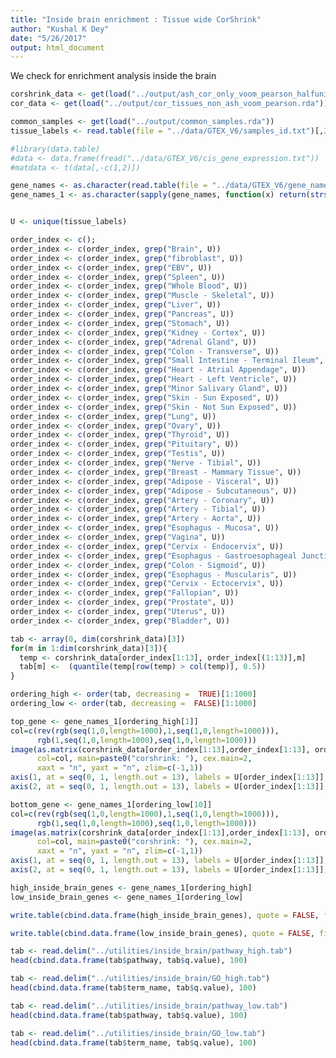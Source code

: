 ```yaml
---
title: "Inside brain enrichment : Tissue wide CorShrink"
author: "Kushal K Dey"
date: "5/26/2017"
output: html_document
---
```


We check for enrichment analysis inside the brain

```r
corshrink_data <- get(load("../output/ash_cor_only_voom_pearson_halfuniform_gtex_tissues.rda"))
cor_data <- get(load("../output/cor_tissues_non_ash_voom_pearson.rda"))
```

```r
common_samples <- get(load("../output/common_samples.rda"))
tissue_labels <- read.table(file = "../data/GTEX_V6/samples_id.txt")[,3]

#library(data.table)
#data <- data.frame(fread("../data/GTEX_V6/cis_gene_expression.txt"))
#matdata <- t(data[,-c(1,2)])

gene_names <- as.character(read.table(file = "../data/GTEX_V6/gene_names_GTEX_V6.txt")[,1])
gene_names_1 <- as.character(sapply(gene_names, function(x) return(strsplit(x, "[.]")[[1]][1])))


U <- unique(tissue_labels)
```

```r
order_index <- c();
order_index <- c(order_index, grep("Brain", U))
order_index <- c(order_index, grep("fibroblast", U))
order_index <- c(order_index, grep("EBV", U))
order_index <- c(order_index, grep("Spleen", U))
order_index <- c(order_index, grep("Whole Blood", U))
order_index <- c(order_index, grep("Muscle - Skeletal", U))
order_index <- c(order_index, grep("Liver", U))
order_index <- c(order_index, grep("Pancreas", U))
order_index <- c(order_index, grep("Stomach", U))
order_index <- c(order_index, grep("Kidney - Cortex", U))
order_index <- c(order_index, grep("Adrenal Gland", U))
order_index <- c(order_index, grep("Colon - Transverse", U))
order_index <- c(order_index, grep("Small Intestine - Terminal Ileum", U))
order_index <- c(order_index, grep("Heart - Atrial Appendage", U))
order_index <- c(order_index, grep("Heart - Left Ventricle", U))
order_index <- c(order_index, grep("Minor Salivary Gland", U))
order_index <- c(order_index, grep("Skin - Sun Exposed", U))
order_index <- c(order_index, grep("Skin - Not Sun Exposed", U))
order_index <- c(order_index, grep("Lung", U))
order_index <- c(order_index, grep("Ovary", U))
order_index <- c(order_index, grep("Thyroid", U))
order_index <- c(order_index, grep("Pituitary", U))
order_index <- c(order_index, grep("Testis", U))
order_index <- c(order_index, grep("Nerve - Tibial", U))
order_index <- c(order_index, grep("Breast - Mammary Tissue", U))
order_index <- c(order_index, grep("Adipose - Visceral", U))
order_index <- c(order_index, grep("Adipose - Subcutaneous", U))
order_index <- c(order_index, grep("Artery - Coronary", U))
order_index <- c(order_index, grep("Artery - Tibial", U))
order_index <- c(order_index, grep("Artery - Aorta", U))
order_index <- c(order_index, grep("Esophagus - Mucosa", U))
order_index <- c(order_index, grep("Vagina", U))
order_index <- c(order_index, grep("Cervix - Endocervix", U))
order_index <- c(order_index, grep("Esophagus - Gastroesophageal Junction", U))
order_index <- c(order_index, grep("Colon - Sigmoid", U))
order_index <- c(order_index, grep("Esophagus - Muscularis", U))
order_index <- c(order_index, grep("Cervix - Ectocervix", U))
order_index <- c(order_index, grep("Fallopian", U))
order_index <- c(order_index, grep("Prostate", U))
order_index <- c(order_index, grep("Uterus", U))
order_index <- c(order_index, grep("Bladder", U))
```


```r
tab <- array(0, dim(corshrink_data)[3])
for(m in 1:dim(corshrink_data)[3]){
  temp <- corshrink_data[order_index[1:13], order_index[(1:13)],m]
  tab[m] <-  (quantile(temp[row(temp) > col(temp)], 0.5))
}

ordering_high <- order(tab, decreasing =  TRUE)[1:1000]
ordering_low <- order(tab, decreasing =  FALSE)[1:1000]
```

```r
top_gene <- gene_names_1[ordering_high[1]]
col=c(rev(rgb(seq(1,0,length=1000),1,seq(1,0,length=1000))),
      rgb(1,seq(1,0,length=1000),seq(1,0,length=1000)))
image(as.matrix(corshrink_data[order_index[1:13],order_index[1:13], ordering_high[1000]]),
      col=col, main=paste0("corshrink: "), cex.main=2,
      xaxt = "n", yaxt = "n", zlim=c(-1,1))
axis(1, at = seq(0, 1, length.out = 13), labels = U[order_index[1:13]], las=2, cex.axis = 0.5)
axis(2, at = seq(0, 1, length.out = 13), labels = U[order_index[1:13]], las=2, cex.axis = 0.5)
```


```r
bottom_gene <- gene_names_1[ordering_low[10]]
col=c(rev(rgb(seq(1,0,length=1000),1,seq(1,0,length=1000))),
      rgb(1,seq(1,0,length=1000),seq(1,0,length=1000)))
image(as.matrix(corshrink_data[order_index[1:13],order_index[1:13], ordering_low[1000]]),
      col=col, main=paste0("corshrink: "), cex.main=2,
      xaxt = "n", yaxt = "n", zlim=c(-1,1))
axis(1, at = seq(0, 1, length.out = 13), labels = U[order_index[1:13]], las=2, cex.axis = 0.5)
axis(2, at = seq(0, 1, length.out = 13), labels = U[order_index[1:13]], las=2, cex.axis = 0.5)
```

```r
high_inside_brain_genes <- gene_names_1[ordering_high]
low_inside_brain_genes <- gene_names_1[ordering_low]

write.table(cbind.data.frame(high_inside_brain_genes), quote = FALSE, file = "../utilities/inside_brain/high_inside_brain.txt", row.names = FALSE, col.names = FALSE)

write.table(cbind.data.frame(low_inside_brain_genes), quote = FALSE, file = "../utilities/inside_brain/low_inside_brain.txt", row.names = FALSE, col.names = FALSE)
```

```r
tab <- read.delim("../utilities/inside_brain/pathway_high.tab")
head(cbind.data.frame(tab$pathway, tab$q.value), 100)
```

```r
tab <- read.delim("../utilities/inside_brain/GO_high.tab")
head(cbind.data.frame(tab$term_name, tab$q.value), 100)
```

```r
tab <- read.delim("../utilities/inside_brain/pathway_low.tab")
head(cbind.data.frame(tab$pathway, tab$q.value), 100)
```

```r
tab <- read.delim("../utilities/inside_brain/GO_low.tab")
head(cbind.data.frame(tab$term_name, tab$q.value), 100)
```

